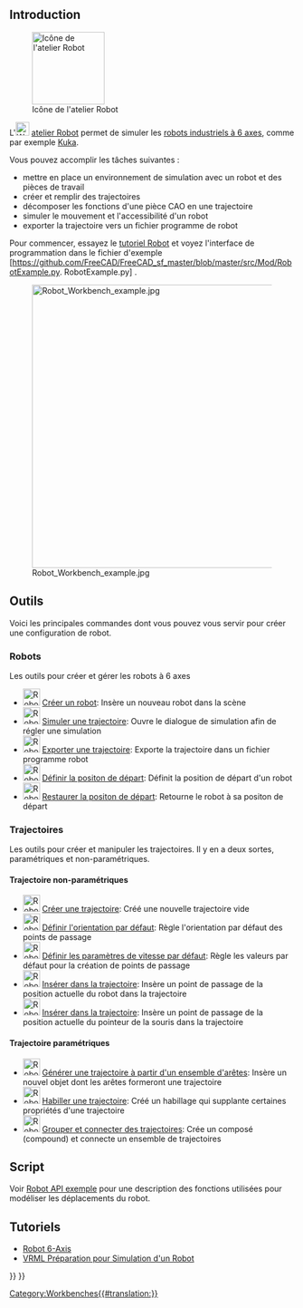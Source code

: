 <languages/>

{{Docnav/fr
|[[Reverse_Engineering_Workbench/fr|Atelier Reverse Engineering]]
|[[Sketcher_Workbench/fr|Atelier Sketcher]]
|IconL=Workbench_Reverse_Engineering.svg
|IconR=Workbench_Sketcher.svg
}}

{{VeryImportantMessage|L'atelier Robot n'est plus maintenu. Si vous avez de l'expérience avec le sujet et que vous souhaitez le maintenir, veuillez indiquer votre intention dans la section développeur du [https://forum.freecadweb.org/index.php forum FreeCAD].

La raison pour laquelle cet atelier se trouve toujours dans le code source principal est que cet atelier est programmé en C++. Si cet atelier pouvait être programmé en Python, alors il pourrait être transformé en [[external_workbenches/fr|atelier externe]] et il pourrait être déplacé vers un référentiel distinct.
}}

== Introduction ==

[[Image:Workbench_Robot.svg|thumb|128px|Icône de l'atelier Robot]]

L'[[Image:Workbench_Robot.svg|24px]] [[Robot_Workbench/fr|atelier Robot]] permet de simuler les [[Robot_6-Axis/fr|robots industriels à 6 axes]], comme par exemple [http://kuka.com/ Kuka].

Vous pouvez accomplir les tâches suivantes :
* mettre en place un environnement de simulation avec un robot et des pièces de travail
* créer et remplir des trajectoires
* décomposer les fonctions d'une pièce CAO en une trajectoire
* simuler le mouvement et l'accessibilité d'un robot
* exporter la trajectoire vers un fichier programme de robot

Pour commencer, essayez le [[Robot_tutorial/fr|tutoriel Robot]] et voyez l'interface de programmation dans le fichier d'exemple [https://github.com/FreeCAD/FreeCAD_sf_master/blob/master/src/Mod/RobotExample.py. RobotExample.py] .

{{TOCright}}
[[Image:Robot_Workbench_example.jpg|500px]]

== Outils ==
Voici les principales commandes dont vous pouvez vous servir pour créer une configuration de robot. 

=== Robots ===
Les outils pour créer et gérer les robots à 6 axes

* [[Image:Robot_CreateRobot.svg|30px]] [[Robot_CreateRobot/fr|Créer un robot]]: Insère un nouveau robot dans la scène
* [[Image:Robot_Simulate.svg|30px]] [[Robot_Simulate/fr|Simuler une trajectoire]]: Ouvre le dialogue de simulation afin de régler une simulation
* [[Image:Robot_Export.svg|30px]] [[Robot_Export/fr|Exporter une trajectoire]]: Exporte la trajectoire dans un fichier programme robot
* [[Image:Robot_SetHomePos.svg|30px]] [[Robot_SetHomePos/fr|Définir la positon de départ]]: Définit la position de départ d'un robot
* [[Image:Robot_RestoreHomePos.svg|30px]] [[Robot_RestoreHomePos/fr|Restaurer la positon de départ]]: Retourne le robot à sa positon de départ

=== Trajectoires ===
Les outils pour créer et manipuler les trajectoires. Il y en a deux sortes, paramétriques et non-paramétriques.

==== Trajectoire non-paramétriques ====
* [[Image:Robot_CreateTrajectory.svg|30px]] [[Robot_CreateTrajectory/fr|Créer une trajectoire]]: Créé une nouvelle trajectoire vide
* [[Image:Robot_SetDefaultOrientation.svg|30px]] [[Robot_SetDefaultOrientation/fr|Définir l'orientation par défaut]]: Règle l'orientation par défaut des points de passage
* [[Image:Robot_SetDefaultValues.svg|30px]] [[Robot_SetDefaultValues/fr|Définir les paramètres de vitesse par défaut]]: Règle les valeurs par défaut pour la création de points de passage
* [[Image:Robot_InsertWaypoint.svg|30px]] [[Robot_InsertWaypoint/fr|Insérer dans la trajectoire]]: Insère un point de passage de la position actuelle du robot dans la trajectoire
* [[Image:Robot_InsertWaypointPre.svg|30px]] [[Robot_InsertWaypointPre/fr|Insérer dans la trajectoire]]: Insère un point de passage de la position actuelle du pointeur de la souris dans la trajectoire

==== Trajectoire paramétriques ====
* [[Image:Robot_Edge2Trac.svg|30px]] [[Robot_Edge2Trac/fr|Générer une trajectoire à partir d'un ensemble d'arêtes]]: Insère un nouvel objet dont les arêtes formeront une trajectoire
* [[Image:Robot_TrajectoryDressUp.svg|30px]] [[Robot_TrajectoryDressUp/fr|Habiller une trajectoire]]: Créé un habillage qui supplante certaines propriétés d'une trajectoire
* [[Image:Robot_TrajectoryCompound.svg|30px]] [[Robot_TrajectoryCompound/fr|Grouper et connecter des trajectoires]]: Crée un composé (compound) et connecte un ensemble de trajectoires

<span id="Scripting"></span>
==Script==

Voir [[Robot_API_example/fr|Robot API exemple]] pour une description des fonctions utilisées pour modéliser les déplacements du robot.

== Tutoriels == 
* [[Robot 6-Axis/fr|Robot 6-Axis]] 
* [[VRML Preparation for Robot Simulation/fr|VRML Préparation pour Simulation d'un Robot]]


{{Docnav/fr
|[[Reverse_Engineering_Workbench/fr|Atelier Reverse Engineering]]
|[[Sketcher_Workbench/fr|Atelier Sketcher]]
|IconL=Workbench_Reverse_Engineering.svg
|IconR=Workbench_Sketcher.svg
}}

{{Robot Tools navi{{#translation:}}}}
{{Userdocnavi{{#translation:}}}}
[[Category:Workbenches{{#translation:}}]]